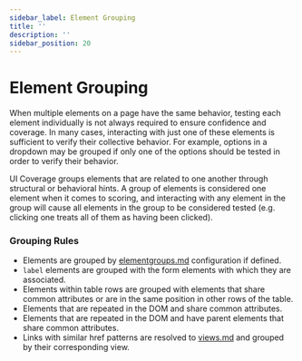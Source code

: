 ```yaml
---
sidebar_label: Element Grouping
title: ''
description: ''
sidebar_position: 20
---
```


# Element Grouping

When multiple elements on a page have the same behavior, testing each element individually is not always required to ensure confidence and coverage. In many cases, interacting with just one of these elements is sufficient to verify their collective behavior. For example, options in a dropdown may be grouped if only one of the options should be tested in order to verify their behavior.

UI Coverage groups elements that are related to one another through structural or behavioral hints. A group of elements is considered one element when it comes to scoring, and interacting with any element in the group will cause all elements in the group to be considered tested (e.g. clicking one treats all of them as having been clicked).

### Grouping Rules

- Elements are grouped by [elementgroups.md](/ui-coverage/configuration/elementgroups) configuration if defined.
- `label` elements are grouped with the form elements with which they are associated.
- Elements within table rows are grouped with elements that share common attributes or are in the same position in other rows of the table.
- Elements that are repeated in the DOM and share common attributes.
- Elements that are repeated in the DOM and have parent elements that share common attributes.
- Links with similar href patterns are resolved to [views.md](/ui-coverage/configuration/views) and grouped by their corresponding view.
